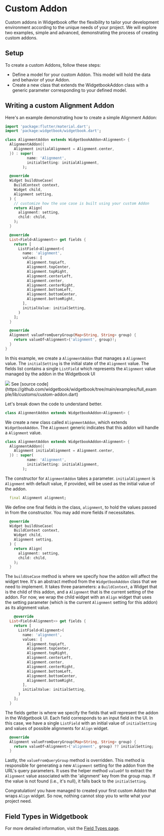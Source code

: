 # Custom Addon

Custom addons in Widgetbook offer the flexibility to tailor your development environment
according to the unique needs of your project. We will explore two examples, simple and
advanced, demonstrating the process of creating custom addons.

## Setup

To create a custom Addons, follow these steps:

- Define a model for your custom Addon. This model will hold the data and behavior of your
  Addon.
- Create a new class that extends the WidgetbookAddon class with a generic parameter
  corresponding to your defined model.

## Writing a custom Alignment Addon

Here's an example demonstrating how to create a simple Alignment Addon:

```dart
import 'package:flutter/material.dart';
import 'package:widgetbook/widgetbook.dart';

class AlignmentAddon extends WidgetbookAddon<Alignment> {
  AlignmentAddon({
    Alignment initialAlignment = Alignment.center,
  }) : super(
          name: 'Alignment',
          initialSetting: initialAlignment,
        );

  @override
  Widget buildUseCase(
    BuildContext context,
    Widget child,
    Alignment setting,
  ) {
    // customize how the use case is built using your custom Addon
    return Align(
      alignment: setting,
      child: child,
    );
  }

  @override
  List<Field<Alignment>> get fields {
    return [
      ListField<Alignment>(
        name: 'alignment',
        values: [
          Alignment.topLeft,
          Alignment.topCenter,
          Alignment.topRight,
          Alignment.centerLeft,
          Alignment.center,
          Alignment.centerRight,
          Alignment.bottomLeft,
          Alignment.bottomCenter,
          Alignment.bottomRight,
        ],
        initialValue: initialSetting,
      )
    ];
  }

  @override
  Alignment valueFromQueryGroup(Map<String, String> group) {
    return valueOf<Alignment>('alignment', group)!;
  }
}
```

In this example, we create a `AlignmentAddon` that manages a `Alignment` value. The
`initialSetting` is the initial state of the `Alignment` value. The fields list contains a
single `ListField` which represents the `Alignment` value managed by the addon in the
Widgetbook UI

<Image src="/assets/addons/custom-addon.png" zoom />

<Info>
  See [source
  code](https://github.com/widgetbook/widgetbook/tree/main/examples/full_example/lib/customs/custom-addon.dart)
</Info>

Let's break down the code to understand better.

```dart
class AlignmentAddon extends WidgetbookAddon<Alignment> {
```

We create a new class called `AlignmentAddon`, which extends `WidgetbookAddon`. The
`Alignment` generic indicates that this addon will handle a `Alignment` value.

```dart
class AlignmentAddon extends WidgetbookAddon<Alignment> {
  AlignmentAddon({
    Alignment initialAlignment = Alignment.center,
  }) : super(
          name: 'Alignment',
          initialSetting: initialAlignment,
        );
```

The constructor for `AlignmentAddon` takes a parameter. `initialAlignment` is `Alignment`
with default value, if provided, will be used as the initial value of the addon.

```dart
  final Alignment alignment;
```

We define one final fields in the class, `alignment`, to hold the values passed in from
the constructor. You may add more fields if necessitates.

```dart
  @override
  Widget buildUseCase(
    BuildContext context,
    Widget child,
    Alignment setting,
  ) {
    return Align(
      alignment: setting,
      child: child,
    );
  }
```

The `buildUseCase` method is where we specify how the addon will affect the widget tree.
It's an abstract method from the `WidgetbookAddon` class that we need to implement. It
takes three parameters: a `BuildContext`, a Widget that is the child of this addon, and a
`Alignment` that is the current setting of the addon. For now, we wrap the child widget
with an `Align` widget that uses the setting parameter (which is the current `Alignment`
setting for this addon) as its alignment value.

```dart
    @override
  List<Field<Alignment>> get fields {
    return [
      ListField<Alignment>(
        name: 'alignment',
        values: [
          Alignment.topLeft,
          Alignment.topCenter,
          Alignment.topRight,
          Alignment.centerLeft,
          Alignment.center,
          Alignment.centerRight,
          Alignment.bottomLeft,
          Alignment.bottomCenter,
          Alignment.bottomRight,
        ],
        initialValue: initialSetting,
      )
    ];
  }

```

The fields getter is where we specify the fields that will represent the addon in the
Widgetbook UI. Each field corresponds to an input field in the UI. In this case, we have a
single `ListField` with an initial value of `initialSetting` and values of possible
alignments for `Align` widget.

```dart
  @override
  Alignment valueFromQueryGroup(Map<String, String> group) {
    return valueOf<Alignment>('alignment', group) ?? initialSetting;
  }
```

Lastly, the `valueFromQueryGroup` method is overridden. This method is responsible for
generating a new `Alignment` setting for the addon from the URL's query parameters. It
uses the helper method `valueOf` to extract the `Alignment` value associated with the
'alignment' key from the group map. If the value is not found (i.e., it's null), it falls
back to the `initialSetting`.

Congratulation! you have managed to created your first custom Addon that wraps `Align`
widget. So now, nothing cannot stop you to write what your project need.

## Field Types in Widgetbook

For more detailed information, visit the [Field Types page](/field-types).
